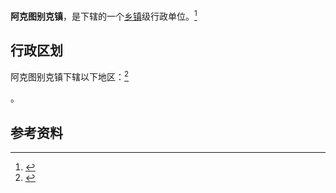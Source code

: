 {{中国乡级行政区|65/40/24/206/000}}

'''阿克图别克镇'''，是{{PRC admin/fullname|65/40/24/206/000|3}}下辖的一个[[乡镇|乡镇]]级行政单位。<ref>{{PRC admin/ref sgc|{{PRC admin/parent|65/40/24/206/000}}}}</ref>

== 行政区划 ==

阿克图别克镇下辖以下地区：<ref>{{PRC admin/ref sgc|65/40/24/206/000}}</ref>

{{PRC admin/children|65/40/24/206/000}}。

== 参考资料 ==

{{reflist}}

{{行政区划小作品}}
{{PRC admin/navcat|65/40/24/206/000}}